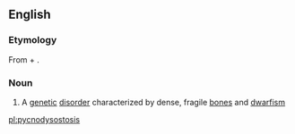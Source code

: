 ==English==

===Etymology===
From {{etyl|grc|en}} {{m|grc|πυκνός||dense}} + {{prefix|dys|gloss1=defective|ostosis|gloss2=condition of the bone|lang=en}}.

===Noun===
{{en-noun|pycnodysostoses}}

# {{label|en|medicine}} A [[genetic]] [[disorder]] characterized by dense, fragile [[bone]]s and [[dwarfism]]

[[pl:pycnodysostosis]]